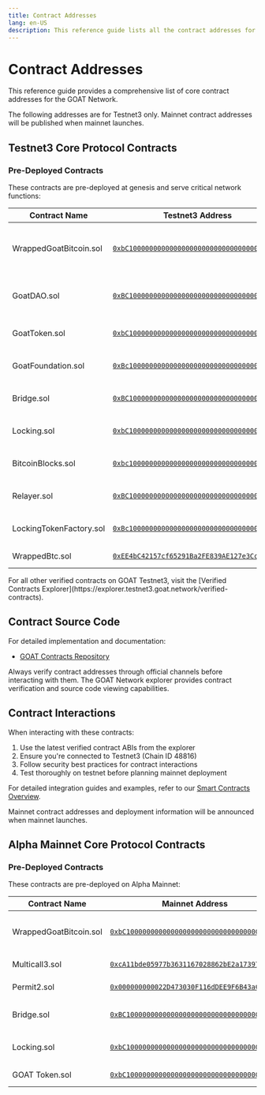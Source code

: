 ```yaml
---
title: Contract Addresses
lang: en-US
description: This reference guide lists all the contract addresses for Mainnet and Testnet.
---
```



# Contract Addresses

This reference guide provides a comprehensive list of core contract addresses for the GOAT Network.

<Callout type="warning">
  The following addresses are for Testnet3 only. Mainnet contract addresses will be published when mainnet launches.
</Callout>

## Testnet3 Core Protocol Contracts

### Pre-Deployed Contracts

These contracts are pre-deployed at genesis and serve critical network functions:

| Contract Name | Testnet3 Address | Description |
|--------------|----------|-------------|
| WrappedGoatBitcoin.sol | [`0xbC10000000000000000000000000000000000000`](https://explorer.testnet3.goat.network/address/0xbC10000000000000000000000000000000000000) | Native wrapped Bitcoin token on GOAT Network |
| GoatDAO.sol | [`0xBC10000000000000000000000000000000000Da0`](https://explorer.testnet3.goat.network/address/0xBC10000000000000000000000000000000000Da0) | Governance contract for the GOAT Network |
| GoatToken.sol | [`0xbC10000000000000000000000000000000000001`](https://explorer.testnet3.goat.network/address/0xbC10000000000000000000000000000000000001) | Native utility token of the GOAT Network |
| GoatFoundation.sol | [`0xBc10000000000000000000000000000000000002`](https://explorer.testnet3.goat.network/address/0xBc10000000000000000000000000000000000002) | Treasury and foundation management |
| Bridge.sol | [`0xBC10000000000000000000000000000000000003`](https://explorer.testnet3.goat.network/address/0xBC10000000000000000000000000000000000003) | Cross-chain bridge implementation |
| Locking.sol | [`0xbC10000000000000000000000000000000000004`](https://explorer.testnet3.goat.network/address/0xbC10000000000000000000000000000000000004) | Token locking and staking mechanism |
| BitcoinBlocks.sol | [`0xbc10000000000000000000000000000000000005`](https://explorer.testnet3.goat.network/address/0xbc10000000000000000000000000000000000005) | Bitcoin block header verification |
| Relayer.sol | [`0xBC10000000000000000000000000000000000006`](https://explorer.testnet3.goat.network/address/0xBC10000000000000000000000000000000000006) | Network message relayer |
| LockingTokenFactory.sol | [`0xBc10000000000000000000000000000000000007`](https://explorer.testnet3.goat.network/address/0xBc10000000000000000000000000000000000007) | Factory for creating new locking tokens |
| WrappedBtc.sol | [`0xEE4bC42157cf65291Ba2FE839AE127e3Cc76f741`](https://explorer.testnet3.goat.network/address/0xEE4bC42157cf65291Ba2FE839AE127e3Cc76f741) | Wrapped BTC implementation |

<Callout type="info">
  For all other verified contracts on GOAT Testnet3, visit the [Verified Contracts Explorer](https://explorer.testnet3.goat.network/verified-contracts).
</Callout>

## Contract Source Code

For detailed implementation and documentation:

- [GOAT Contracts Repository](https://github.com/GOATNetwork/goat-contracts)

<Callout type="warning">
  Always verify contract addresses through official channels before interacting with them. The GOAT Network explorer provides contract verification and source code viewing capabilities.
</Callout>

## Contract Interactions

When interacting with these contracts:

1. Use the latest verified contract ABIs from the explorer
2. Ensure you're connected to Testnet3 (Chain ID 48816)
3. Follow security best practices for contract interactions
4. Test thoroughly on testnet before planning mainnet deployment

For detailed integration guides and examples, refer to our [Smart Contracts Overview](/builders/app-developers/overview).

<Callout type="info">
  Mainnet contract addresses and deployment information will be announced when mainnet launches.
</Callout>

## Alpha Mainnet Core Protocol Contracts

### Pre-Deployed Contracts

These contracts are pre-deployed on Alpha Mainnet:

| Contract Name | Mainnet Address | Description |
|--------------|----------|-------------|
| WrappedGoatBitcoin.sol | [`0xbC10000000000000000000000000000000000000`](https://explorer.goat.network/address/0xbC10000000000000000000000000000000000000) | Native wrapped Bitcoin token |
| Multicall3.sol | [`0xcA11bde05977b3631167028862bE2a173976CA11`](https://explorer.goat.network/address/0xcA11bde05977b3631167028862bE2a173976CA11) | Multicall aggregator |
| Permit2.sol | [`0x000000000022D473030F116dDEE9F6B43aC78BA3`](https://explorer.goat.network/address/0x000000000022D473030F116dDEE9F6B43aC78BA3) | Gasless approvals |
| Bridge.sol | [`0xBC10000000000000000000000000000000000003`](https://explorer.goat.network/address/0xBC10000000000000000000000000000000000003) | Cross-chain bridge |
| Locking.sol | [`0xbC10000000000000000000000000000000000004`](https://explorer.goat.network/address/0xbC10000000000000000000000000000000000004) | Token locking mechanism |
| GOAT Token.sol | [`0xbC10000000000000000000000000000000000001`](https://explorer.goat.network/address/0xbC10000000000000000000000000000000000001) | Native utility token |